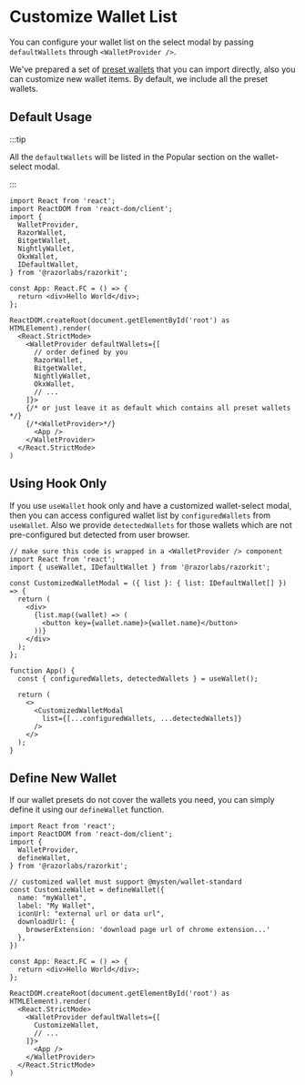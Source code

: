 # Customize Wallet List

You can configure your wallet list on the select modal by passing `defaultWallets` through `<WalletProvider />`.

We've prepared a set of [preset wallets](../compatibility#preset-wallets) that you can import 
directly, also you can customize new wallet items. By default, we include all the preset wallets.

## Default Usage

:::tip

All the `defaultWallets` will be listed in the Popular section on the wallet-select modal.

:::

```tsx twoslash
import React from 'react';
import ReactDOM from 'react-dom/client';
import {
  WalletProvider,
  RazorWallet,
  BitgetWallet,
  NightlyWallet,
  OkxWallet,
  IDefaultWallet,
} from '@razorlabs/razorkit';

const App: React.FC = () => {
  return <div>Hello World</div>;
};

ReactDOM.createRoot(document.getElementById('root') as HTMLElement).render(
  <React.StrictMode>
    <WalletProvider defaultWallets={[
      // order defined by you
      RazorWallet,
      BitgetWallet,
      NightlyWallet,
      OkxWallet,
      // ...
    ]}>
    {/* or just leave it as default which contains all preset wallets */}
    {/*<WalletProvider>*/}
      <App />
    </WalletProvider>
  </React.StrictMode>
)
```

## Using Hook Only

If you use `useWallet` hook only and have a customized wallet-select modal, then you can 
access configured wallet list by `configuredWallets` from `useWallet`. Also we provide 
`detectedWallets` for those wallets which are not pre-configured but detected from user browser.

```tsx twoslash
// make sure this code is wrapped in a <WalletProvider /> component
import React from 'react';
import { useWallet, IDefaultWallet } from '@razorlabs/razorkit';

const CustomizedWalletModal = ({ list }: { list: IDefaultWallet[] }) => {
  return (
    <div>
      {list.map((wallet) => (
        <button key={wallet.name}>{wallet.name}</button>
      ))}
    </div>
  );
};

function App() {
  const { configuredWallets, detectedWallets } = useWallet();

  return (
    <>
      <CustomizedWalletModal
        list={[...configuredWallets, ...detectedWallets]}
      />
    </>
  );
}
```

## Define New Wallet

If our wallet presets do not cover the wallets you need, you can simply define it using our `defineWallet` function.

```tsx twoslash
import React from 'react';
import ReactDOM from 'react-dom/client';
import {
  WalletProvider,
  defineWallet,
} from '@razorlabs/razorkit';

// customized wallet must support @mysten/wallet-standard
const CustomizeWallet = defineWallet({
  name: "myWallet",
  label: "My Wallet",
  iconUrl: "external url or data url",
  downloadUrl: {
    browserExtension: 'download page url of chrome extension...'
  },
})

const App: React.FC = () => {
  return <div>Hello World</div>;
};

ReactDOM.createRoot(document.getElementById('root') as HTMLElement).render(
  <React.StrictMode>
    <WalletProvider defaultWallets={[
      CustomizeWallet,
      // ...
    ]}>
      <App />
    </WalletProvider>
  </React.StrictMode>
)
```
